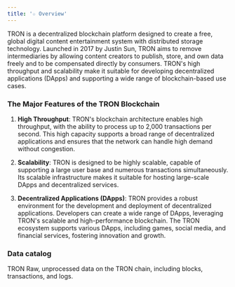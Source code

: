 ```yaml
---
title: '☆ Overview'
---
```


TRON is a decentralized blockchain platform designed to create a free, global digital content entertainment system with distributed storage technology. Launched in 2017 by Justin Sun, TRON aims to remove intermediaries by allowing content creators to publish, store, and own data freely and to be compensated directly by consumers. TRON's high throughput and scalability make it suitable for developing decentralized applications (DApps) and supporting a wide range of blockchain-based use cases.

### The Major Features of the TRON Blockchain

1. **High Throughput**: TRON's blockchain architecture enables high throughput, with the ability to process up to 2,000 transactions per second. This high capacity supports a broad range of decentralized applications and ensures that the network can handle high demand without congestion.

2. **Scalability**: TRON is designed to be highly scalable, capable of supporting a large user base and numerous transactions simultaneously. Its scalable infrastructure makes it suitable for hosting large-scale DApps and decentralized services.

3. **Decentralized Applications (DApps)**: TRON provides a robust environment for the development and deployment of decentralized applications. Developers can create a wide range of DApps, leveraging TRON's scalable and high-performance blockchain. The TRON ecosystem supports various DApps, including games, social media, and financial services, fostering innovation and growth.

### Data catalog

<CardGroup cols={3}>
    <Card title="Raw" icon="binary" href="./Raw/blocks">
        TRON Raw, unprocessed data on the TRON chain, including blocks, transactions, and logs.
    </Card>
</CardGroup>